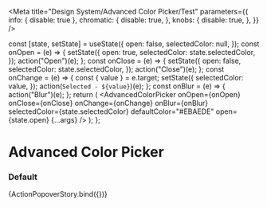 

<Meta
  title="Design System/Advanced Color Picker/Test"
  parameters={{
    info: { disable: true },
    chromatic: {
      disable: true,
    },
    knobs: {
      disable: true,
    },
  }}
/>

  const [state, setState] = useState({
    open: false,
    selectedColor: null,
  });
  const onOpen = (e) => {
    setState({
      open: true,
      selectedColor: state.selectedColor,
    });
    action("Open")(e);
  };
  const onClose = (e) => {
    setState({
      open: false,
      selectedColor: state.selectedColor,
    });
    action("Close")(e);
  };
  const onChange = (e) => {
    const { value } = e.target;
    setState({
      selectedColor: value,
    });
    action(`Selected - ${value}`)(e);
  };
  const onBlur = (e) => {
    action("Blur")(e);
  };
  return (
    <AdvancedColorPicker
      onOpen={onOpen}
      onClose={onClose}
      onChange={onChange}
      onBlur={onBlur}
      selectedColor={state.selectedColor}
      defaultColor="#EBAEDE"
      open={state.open}
      {...args}
    />
  );
};

# Advanced Color Picker

### Default

<Preview>
  <Story
    name="default"
    args={{
      name: "advancedPicker",
      availableColors: [
        { value: "#FFFFFF", label: "white" },
        { value: "transparent", label: "transparent" },
        { value: "#000000", label: "black" },
        { value: "#A3CAF0", label: "blue" },
        { value: "#FD9BA3", label: "pink" },
        { value: "#B4AEEA", label: "purple" },
        { value: "#ECE6AF", label: "goldenrod" },
        { value: "#EBAEDE", label: "orchid" },
        { value: "#EBC7AE", label: "desert" },
        { value: "#AEECEB", label: "turquoise" },
        { value: "#AEECD6", label: "mint" },
      ],
    }}
  >
    {ActionPopoverStory.bind({})}
  </Story>
</Preview>

